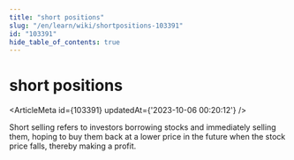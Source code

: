 ```yaml
---
title: "short positions"
slug: "/en/learn/wiki/shortpositions-103391"
id: "103391"
hide_table_of_contents: true
---
```



# short positions

<ArticleMeta id={103391} updatedAt={'2023-10-06 00:20:12'} />
<div className='border-solid border-b border-t-0 my-4 border-[var(--ifm-color-gray-300)]' />

Short selling refers to investors borrowing stocks and immediately selling them, hoping to buy them back at a lower price in the future when the stock price falls, thereby making a profit.

